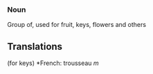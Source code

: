 ===Noun===
Group of, used for fruit, keys, flowers and others

==Translations==
(for keys) *French: trousseau ''m''